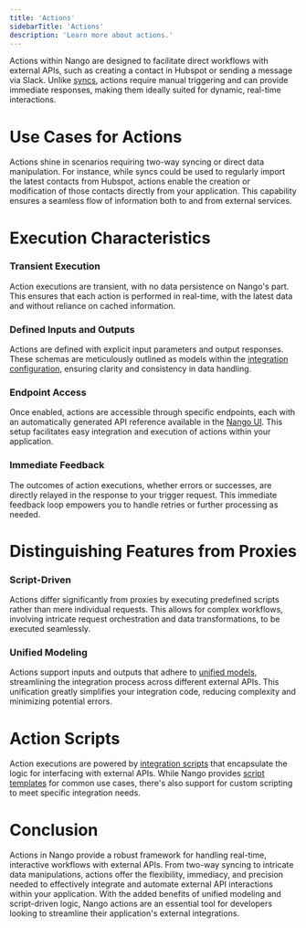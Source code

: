 ```yaml
---
title: 'Actions'
sidebarTitle: 'Actions'
description: 'Learn more about actions.'
---
```


Actions within Nango are designed to facilitate direct workflows with external APIs, such as creating a contact in Hubspot or sending a message via Slack. Unlike [syncs](understand/concepts/syncs), actions require manual triggering and can provide immediate responses, making them ideally suited for dynamic, real-time interactions.

# Use Cases for Actions
Actions shine in scenarios requiring two-way syncing or direct data manipulation. For instance, while syncs could be used to regularly import the latest contacts from Hubspot, actions enable the creation or modification of those contacts directly from your application. This capability ensures a seamless flow of information both to and from external services.

# Execution Characteristics

### Transient Execution

Action executions are transient, with no data persistence on Nango's part. This ensures that each action is performed in real-time, with the latest data and without reliance on cached information.

### Defined Inputs and Outputs 

Actions are defined with explicit input parameters and output responses. These schemas are meticulously outlined as models within the [integration configuration](understand/concepts/integration-configuration), ensuring clarity and consistency in data handling.

### Endpoint Access 
Once enabled, actions are accessible through specific endpoints, each with an automatically generated API reference available in the [Nango UI](understand/concepts/ui). This setup facilitates easy integration and execution of actions within your application.

### Immediate Feedback

The outcomes of action executions, whether errors or successes, are directly relayed in the response to your trigger request. This immediate feedback loop empowers you to handle retries or further processing as needed.

# Distinguishing Features from Proxies

### Script-Driven 

Actions differ significantly from proxies by executing predefined scripts rather than mere individual requests. This allows for complex workflows, involving intricate request orchestration and data transformations, to be executed seamlessly.

### Unified Modeling

Actions support inputs and outputs that adhere to [unified models](understand/concepts/api-unification), streamlining the integration process across different external APIs. This unification greatly simplifies your integration code, reducing complexity and minimizing potential errors.

# Action Scripts
Action executions are powered by [integration scripts](understand/concepts/scripts) that encapsulate the logic for interfacing with external APIs. While Nango provides [script templates](understand/concepts/templates) for common use cases, there's also support for custom scripting to meet specific integration needs.

# Conclusion
Actions in Nango provide a robust framework for handling real-time, interactive workflows with external APIs. From two-way syncing to intricate data manipulations, actions offer the flexibility, immediacy, and precision needed to effectively integrate and automate external API interactions within your application. With the added benefits of unified modeling and script-driven logic, Nango actions are an essential tool for developers looking to streamline their application's external integrations.




